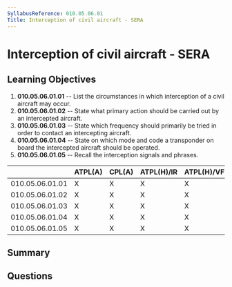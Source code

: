 ```yaml
---
SyllabusReference: 010.05.06.01
Title: Interception of civil aircraft - SERA
---
```


# Interception of civil aircraft - SERA

## Learning Objectives

1. **010.05.06.01.01** -- List the circumstances in which interception of a
   civil aircraft may occur.
2. **010.05.06.01.02** -- State what primary action should be carried out by an
   intercepted aircraft.
3. **010.05.06.01.03** -- State which frequency should primarily be tried in
   order to contact an intercepting aircraft.
4. **010.05.06.01.04** -- State on which mode and code a transponder on board
   the intercepted aircraft should be operated.
5. **010.05.06.01.05** -- Recall the interception signals and phrases.

|                 | ATPL(A) | CPL(A) | ATPL(H)/IR | ATPL(H)/VFR | CPL(H) | IR  | CBIR(A) |
| --------------- | ------- | ------ | ---------- | ----------- | ------ | --- | ------- |
| 010.05.06.01.01 | X       | X      | X          | X           | X      |     |         |
| 010.05.06.01.02 | X       | X      | X          | X           | X      |     |         |
| 010.05.06.01.03 | X       | X      | X          | X           | X      |     |         |
| 010.05.06.01.04 | X       | X      | X          | X           | X      |     |         |
| 010.05.06.01.05 | X       | X      | X          | X           | X      |     |         |

## Summary

## Questions
